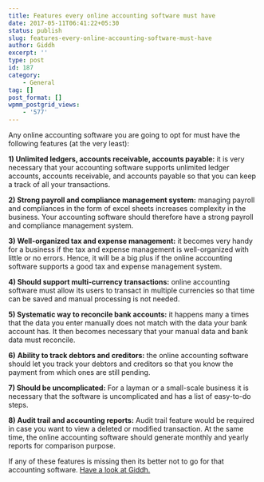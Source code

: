 ```yaml
---
title: Features every online accounting software must have
date: 2017-05-11T06:41:22+05:30
status: publish
slug: features-every-online-accounting-software-must-have
author: Giddh
excerpt: ''
type: post
id: 187
category:
    - General
tag: []
post_format: []
wpmm_postgrid_views:
    - '577'
---
```

Any online accounting software you are going to opt for must have the following features (at the very least):

**1) Unlimited ledgers, accounts receivable, accounts payable:** it is very necessary that your accounting software supports unlimited ledger accounts, accounts receivable, and accounts payable so that you can keep a track of all your transactions.

**2) Strong payroll and compliance management system:** managing payroll and compliances in the form of excel sheets increases complexity in the business. Your accounting software should therefore have a strong payroll and compliance management system.

**3) Well-organized tax and expense management:** it becomes very handy for a business if the tax and expense management is well-organized with little or no errors. Hence, it will be a big plus if the online accounting software supports a good tax and expense management system.

**4) Should support multi-currency transactions:** online accounting software must allow its users to transact in multiple currencies so that time can be saved and manual processing is not needed.

**5) Systematic way to reconcile bank accounts:** it happens many a times that the data you enter manually does not match with the data your bank account has. It then becomes necessary that your manual data and bank data must reconcile.

**6)** **Ability to track debtors and creditors:** the online accounting software should let you track your debtors and creditors so that you know the payment from which ones are still pending.

**7) Should be uncomplicated:** For a layman or a small-scale business it is necessary that the software is uncomplicated and has a list of easy-to-do steps.

**8) Audit trail and accounting reports:** Audit trail feature would be required in case you want to view a deleted or modified transaction. At the same time, the online accounting software should generate monthly and yearly reports for comparison purpose.

If any of these features is missing then its better not to go for that accounting software. [Have a look at Giddh.](http://giddh.com/)